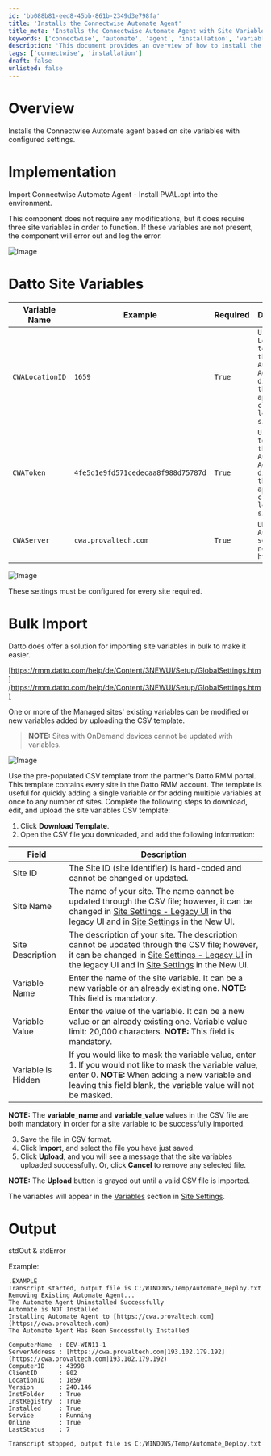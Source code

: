 ```yaml
---
id: 'bb088b81-eed8-45bb-861b-2349d3e798fa'
title: 'Installs the Connectwise Automate Agent'
title_meta: 'Installs the Connectwise Automate Agent with Site Variables'
keywords: ['connectwise', 'automate', 'agent', 'installation', 'variables', 'bulk', 'import']
description: 'This document provides an overview of how to install the Connectwise Automate agent using site variables with configured settings. It includes implementation steps, required site variables, and instructions for bulk importing site variables to streamline the installation process.'
tags: ['connectwise', 'installation']
draft: false
unlisted: false
---
```

# Overview
Installs the Connectwise Automate agent based on site variables with configured settings.

# Implementation
Import Connectwise Automate Agent - Install PVAL.cpt into the environment.

This component does not require any modifications, but it does require three site variables in order to function. If these variables are not present, the component will error out and log the error.

![Image](../../../static/img/EPM---Software-Management---Component---Connectwise-Automate-Agent---Install-PVAL/image_1.png)

# Datto Site Variables

| Variable Name     | Example                           | Required | Description                                                                                       |
|-------------------|-----------------------------------|----------|---------------------------------------------------------------------------------------------------|
| `CWALocationID`   | `1659`                            | `True`   | `Use LocationID to install the Automate Agent directly to the appropriate client's location / site.` |
| `CWAToken`        | `4fe5d1e9fd571cedecaa8f988d75787d` | `True`   | `Use Token to install the Automate Agent directly to the appropriate client's location / site.`     |
| `CWAServer`       | `cwa.provaltech.com`             | `True`   | `URL to the Automate server. Do not include https://`                                           |

![Image](../../../static/img/EPM---Software-Management---Component---Connectwise-Automate-Agent---Install-PVAL/image_2.png)

These settings must be configured for every site required.

# Bulk Import
Datto does offer a solution for importing site variables in bulk to make it easier.

[https://rmm.datto.com/help/de/Content/3NEWUI/Setup/GlobalSettings.htm](https://rmm.datto.com/help/de/Content/3NEWUI/Setup/GlobalSettings.htm)

One or more of the Managed sites' existing variables can be modified or new variables added by uploading the CSV template.

> **NOTE:** Sites with OnDemand devices cannot be updated with variables.

![Image](../../../static/img/EPM---Software-Management---Component---Connectwise-Automate-Agent---Install-PVAL/image_3.png)

Use the pre-populated CSV template from the partner's Datto RMM portal. This template contains every site in the Datto RMM account. The template is useful for quickly adding a single variable or for adding multiple variables at once to any number of sites. Complete the following steps to download, edit, and upload the site variables CSV template:

1. Click **Download Template**.
2. Open the CSV file you downloaded, and add the following information:

| Field               | Description                                                                                                                        |
|---------------------|------------------------------------------------------------------------------------------------------------------------------------|
| Site ID             | The Site ID (site identifier) is hard-coded and cannot be changed or updated.                                                    |
| Site Name           | The name of your site. The name cannot be updated through the CSV file; however, it can be changed in [Site Settings - Legacy UI](https://rmm.datto.com/help/de/Content/4WEBPORTAL/Sites/SiteSettings.htm) in the legacy UI and in [Site Settings](https://rmm.datto.com/help/de/Content/3NEWUI/Sites/CreateASite.htm#Site_Settings) in the New UI. |
| Site Description    | The description of your site. The description cannot be updated through the CSV file; however, it can be changed in [Site Settings - Legacy UI](https://rmm.datto.com/help/de/Content/4WEBPORTAL/Sites/SiteSettings.htm) in the legacy UI and in [Site Settings](https://rmm.datto.com/help/de/Content/3NEWUI/Sites/CreateASite.htm#Site_Settings) in the New UI. |
| Variable Name       | Enter the name of the site variable. It can be a new variable or an already existing one.  **NOTE:** This field is mandatory.     |
| Variable Value      | Enter the value of the variable. It can be a new value or an already existing one. Variable value limit: 20,000 characters. **NOTE:** This field is mandatory. |
| Variable is Hidden  | If you would like to mask the variable value, enter 1. If you would not like to mask the variable value, enter 0. **NOTE:** When adding a new variable and leaving this field blank, the variable value will not be masked. |

**NOTE:** The **variable_name** and **variable_value** values in the CSV file are both mandatory in order for a site variable to be successfully imported.

3. Save the file in CSV format.
4. Click **Import**, and select the file you have just saved.
5. Click **Upload**, and you will see a message that the site variables uploaded successfully. Or, click **Cancel** to remove any selected file.

**NOTE:** The **Upload** button is grayed out until a valid CSV file is imported.

The variables will appear in the [Variables](https://rmm.datto.com/help/de/Content/3NEWUI/Sites/CreateASite.htm#Variables) section in [Site Settings](https://rmm.datto.com/help/de/Content/3NEWUI/Sites/CreateASite.htm#Site_Settings).

# Output
stdOut & stdError

Example:
```
.EXAMPLE
Transcript started, output file is C:/WINDOWS/Temp/Automate_Deploy.txt
Removing Existing Automate Agent...
The Automate Agent Uninstalled Successfully
Automate is NOT Installed
Installing Automate Agent to [https://cwa.provaltech.com](https://cwa.provaltech.com)
The Automate Agent Has Been Successfully Installed

ComputerName  : DEV-WIN11-1
ServerAddress : [https://cwa.provaltech.com|193.102.179.192](https://cwa.provaltech.com|193.102.179.192)
ComputerID    : 43998
ClientID      : 802
LocationID    : 1859
Version       : 240.146
InstFolder    : True
InstRegistry  : True
Installed     : True
Service       : Running
Online        : True
LastStatus    : 7

Transcript stopped, output file is C:/WINDOWS/Temp/Automate_Deploy.txt
```











